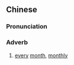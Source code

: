 ==Chinese==
{{zh-forms}}

===Pronunciation===
{{zh-pron
|mn=qz:ta̍k-ge̍rh-li̍t/xm:ta̍k-ge̍h-li̍t/zz:ta̍k-goe̍h-ji̍t
|cat=adv
}}

===Adverb===
{{zh-adv}}

# {{lb|zh|Min Nan}} [[every]] [[month]], [[monthly]]